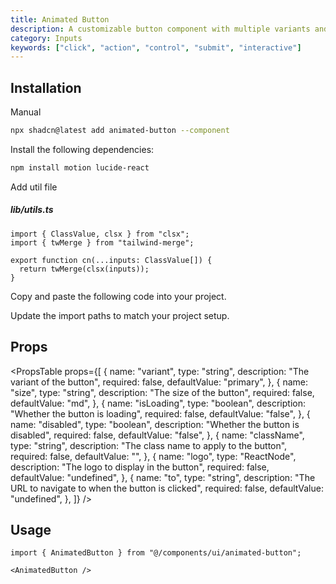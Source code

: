 ```yaml
---
title: Animated Button
description: A customizable button component with multiple variants and sizes
category: Inputs
keywords: ["click", "action", "control", "submit", "interactive"]
---
```


<CodePreview
  name="animated-button"
  title="Animated Button"
  description="A customizable button component with multiple variants and sizes"
/>

## Installation

<CodeTabs>

<TabsList>
  <TabsTrigger value="cli"><Shadcn /></TabsTrigger>
  <TabsTrigger value="manual">Manual</TabsTrigger>
</TabsList>
<TabsContent value="cli">

```bash
npx shadcn@latest add animated-button --component
```

</TabsContent>

<TabsContent value="manual">

<Steps>

<Step>Install the following dependencies:</Step>

```bash
npm install motion lucide-react
```

<Step>Add util file</Step>

##### lib/utils.ts

```tsx
import { ClassValue, clsx } from "clsx";
import { twMerge } from "tailwind-merge";

export function cn(...inputs: ClassValue[]) {
  return twMerge(clsx(inputs));
}
```

<Step>Copy and paste the following code into your project.</Step>

<ComponentSource
  name="animated-button"
  title="components/ui/animated-button.tsx"
/>

<Step>Update the import paths to match your project setup.</Step>

</Steps>

</TabsContent>

</CodeTabs>

## Props

<PropsTable
  props={[
    {
      name: "variant",
      type: "string",
      description: "The variant of the button",
      required: false,
      defaultValue: "primary",
    },
    {
      name: "size",
      type: "string",
      description: "The size of the button",
      required: false,
      defaultValue: "md",
    },
    {
      name: "isLoading",
      type: "boolean",
      description: "Whether the button is loading",
      required: false,
      defaultValue: "false",
    },
    {
      name: "disabled",
      type: "boolean",
      description: "Whether the button is disabled",
      required: false,
      defaultValue: "false",
    },
    {
      name: "className",
      type: "string",
      description: "The class name to apply to the button",
      required: false,
      defaultValue: "",
    },
    {
      name: "logo",
      type: "ReactNode",
      description: "The logo to display in the button",
      required: false,
      defaultValue: "undefined",
    },
    {
      name: "to",
      type: "string",
      description: "The URL to navigate to when the button is clicked",
      required: false,
      defaultValue: "undefined",
    },
  ]}
/>

## Usage

```tsx showLineNumbers
import { AnimatedButton } from "@/components/ui/animated-button";
```

```tsx showLineNumbers
<AnimatedButton />
```
